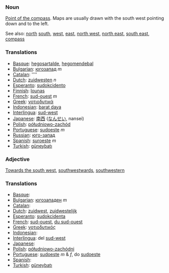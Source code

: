===Noun===

[[Point of the compass]]. Maps are usually drawn with the south west pointing down and to the left.

See also: [[north]] [[south]], [[west]], [[east]], [[north west]], [[north east]], [[south east]], [[compass]]

===Translations===
*[[Basque]]: [[hegosartalde]], [[hegomendebal]]
*[[Bulgarian]]: [[югозапад]] ''m''
*[[Catalan]]: [[]] ''''
*[[Dutch]]: [[zuidwesten]] ''n''
*[[Esperanto]]: [[sudokcidento]]
*[[Finnish]]: [[lounas]]
*[[French]]: [[sud-ouest]] ''m''
*[[Greek]]: [[νοτιοδυτικά]]
*[[Indonesian]]: [[barat daya]]
*[[Interlingua]]: [[sud-west]]
*[[Japanese]]: [[南西]] ([[なんせい]], nansei)
*[[Polish]]: [[półudniowo-zachód]]
*[[Portuguese]]: [[sudoeste]] ''m''
*[[Russian]]: [[юго-запад]]
*[[Spanish]]: [[suroeste]] ''m''
*[[Turkish]]: [[güneybatı]]

===Adjective===

[[Towards the south west]], [[southwestwards]], [[southwestern]]

===Translations===
*[[Basque]]: [[]]
*[[Bulgarian]]: [[югозападен]] ''m''
*[[Catalan]]: [[]]
*[[Dutch]]: [[zuidwest]], [[zuidwestelijk]]
*[[Esperanto]]: [[sudokcidenta]]
*[[French]]: [[sud-ouest]], [[du sud-ouest]]
*[[Greek]]: [[νοτιοδυτικός]]
*[[Indonesian]]: [[]]
*[[Interlingua]]: del [[sud-west]]
*[[Japanese]]: [[]]
*[[Polish]]: [[półudniowo-zachódni]]
*[[Portuguese]]: [[sudoeste]] ''m'' & ''f'', do [[sudoeste]]
*[[Spanish]]: [[]]
*[[Turkish]]: [[güneybatı]]